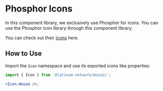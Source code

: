 
<Meta title="Atoms/Icons" />

# Phosphor Icons

In this component library, we exclusively use Phosphor for icons. You can use the Phosphor icon library through this component library.

You can check out their [icons](https://phosphoricons.com/) here.

## How to Use

Import the `Icon` namespace and use its exported icons like properties:

```jsx
import { Icon } from '@latinum-network/mosaic';

<Icon.House />;
```
